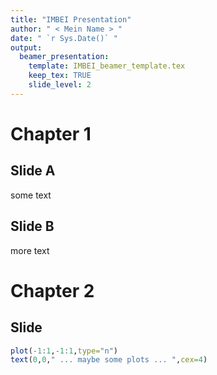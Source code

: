 ```yaml
---
title: "IMBEI Presentation"
author: " < Mein Name > "
date: " `r Sys.Date()` "
output: 
  beamer_presentation:
    template: IMBEI_beamer_template.tex
    keep_tex: TRUE
    slide_level: 2
---
```


# Chapter 1

## Slide A 

some text

## Slide B

more text 

# Chapter 2

## Slide

```r
plot(-1:1,-1:1,type="n")
text(0,0," ... maybe some plots ... ",cex=4)
```

